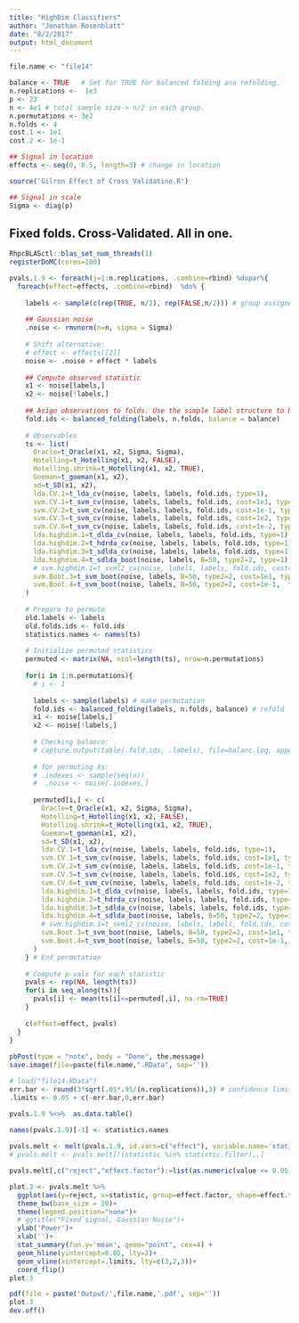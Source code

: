 ```yaml
---
title: "HighDim Classifiers"
author: "Jonathan Rosenblatt"
date: "8/2/2017"
output: html_document
---
```




```r
file.name <- "file14"

balance <- TRUE   # Set for TRUE for balanced folding ana refolding.
n.replications <-  1e3
p <- 23
n <- 4e1 # total sample size-> n/2 in each group.
n.permutations <- 3e2
n.folds <- 4
cost.1 <- 1e1
cost.2 <- 1e-1

## Signal in location
effects <- seq(0, 0.5, length=3) # change in location

source('Gilron Effect of Cross Validatino.R')

## Signal in scale
Sigma <- diag(p)
```


## Fixed folds. Cross-Validated. All in one.
```r
RhpcBLASctl::blas_set_num_threads(1)
registerDoMC(cores=100)
```


```r
pvals.1.9 <- foreach(j=1:n.replications, .combine=rbind) %dopar%{
  foreach(effect=effects, .combine=rbind)  %do% {
    
    labels <- sample(c(rep(TRUE, n/2), rep(FALSE,n/2))) # group assignemt labels
    
    ## Gaussian noise
    .noise <- rmvnorm(n=n, sigma = Sigma)
    
    # Shift alternative:
    # effect <- effects[[2]]
    noise <- .noise + effect * labels
    
    ## Compute observed statistic
    x1 <- noise[labels,]
    x2 <- noise[!labels,]
    
    ## Asign observations to folds. Use the simple label structure to balance folds.
    fold.ids <- balanced_folding(labels, n.folds, balance = balance)
    
    # Observables 
    ts <- list(
      Oracle=t_Oracle(x1, x2, Sigma, Sigma),
      Hotelling=t_Hotelling(x1, x2, FALSE),
      Hotelling.shrink=t_Hotelling(x1, x2, TRUE),
      Goeman=t_goeman(x1, x2),
      sd=t_SD(x1, x2),
      lda.CV.1=t_lda_cv(noise, labels, labels, fold.ids, type=1),
      svm.CV.1=t_svm_cv(noise, labels, labels, fold.ids, cost=1e1, type=1),
      svm.CV.2=t_svm_cv(noise, labels, labels, fold.ids, cost=1e-1, type=1),
      svm.CV.5=t_svm_cv(noise, labels, labels, fold.ids, cost=1e2, type=1),
      svm.CV.6=t_svm_cv(noise, labels, labels, fold.ids, cost=1e-2, type=1),
      lda.highdim.1=t_dlda_cv(noise, labels, labels, fold.ids, type=1),
      lda.highdim.2=t_hdrda_cv(noise, labels, labels, fold.ids, type=1),
      lda.highdim.3=t_sdlda_cv(noise, labels, labels, fold.ids, type=1),
      lda.highdim.4=t_sdlda_boot(noise, labels, B=50, type2=2, type=1),
      # svm.highdim.1=t_svml2_cv(noise, labels, labels, fold.ids, cost=1e-1, type=1),
      svm.Boot.3=t_svm_boot(noise, labels, B=50, type2=2, cost=1e1, type=1),
      svm.Boot.4=t_svm_boot(noise, labels, B=50, type2=2, cost=1e-1,  type=1)
    )
    
    # Prepare to permute
    old.labels <- labels
    old.folds.ids <- fold.ids
    statistics.names <- names(ts)
    
    # Initialize permuted statistics
    permuted <- matrix(NA, ncol=length(ts), nrow=n.permutations)
    
    for(i in 1:n.permutations){
      # i <- 1
      
      labels <- sample(labels) # make permutation
      fold.ids <- balanced_folding(labels, n.folds, balance) # refold
      x1 <- noise[labels,]
      x2 <- noise[!labels,]
      
      # Checking balance:
      # capture.output(table(.fold.ids, .labels), file=balanc.log, append = TRUE)
      
      # for permuting Xs:
      # .indexes <- sample(seq(n))
      #  .noise <- noise[.indexes,] 
      
      permuted[i,] <- c(
        Oracle=t_Oracle(x1, x2, Sigma, Sigma),
        Hotelling=t_Hotelling(x1, x2, FALSE),
        Hotelling.shrink=t_Hotelling(x1, x2, TRUE),
        Goeman=t_goeman(x1, x2),
        sd=t_SD(x1, x2),
        lda.CV.1=t_lda_cv(noise, labels, labels, fold.ids, type=1),
        svm.CV.1=t_svm_cv(noise, labels, labels, fold.ids, cost=1e1, type=1),
        svm.CV.2=t_svm_cv(noise, labels, labels, fold.ids, cost=1e-1, type=1),
        svm.CV.5=t_svm_cv(noise, labels, labels, fold.ids, cost=1e2, type=1),
        svm.CV.6=t_svm_cv(noise, labels, labels, fold.ids, cost=1e-2, type=1),
        lda.highdim.1=t_dlda_cv(noise, labels, labels, fold.ids, type=1),
        lda.highdim.2=t_hdrda_cv(noise, labels, labels, fold.ids, type=1),
        lda.highdim.3=t_sdlda_cv(noise, labels, labels, fold.ids, type=1),
        lda.highdim.4=t_sdlda_boot(noise, labels, B=50, type2=2, type=1),
        # svm.highdim.1=t_svml2_cv(noise, labels, labels, fold.ids, cost=1e-1, type=1),
        svm.Boot.3=t_svm_boot(noise, labels, B=50, type2=2, cost=1e1, type=1),
        svm.Boot.4=t_svm_boot(noise, labels, B=50, type2=2, cost=1e-1,  type=1)
      )
    } # End permutation
    
    # Compute p-vals for each statistic
    pvals <- rep(NA, length(ts))
    for(i in seq_along(ts)){
      pvals[i] <- mean(ts[i]<=permuted[,i], na.rm=TRUE)
    }
    
    c(effect=effect, pvals) 
  }
} 
  
pbPost(type = "note", body = "Done", the.message)
save.image(file=paste(file.name,".RData", sep=''))
```



```r
# load("file14.RData")
err.bar <- round(3*sqrt(.05*.95/(n.replications)),3) # confidence limits of p-value
.limits <- 0.05 + c(-err.bar,0,err.bar)

pvals.1.9 %<>%  as.data.table()

names(pvals.1.9)[-1] <- statistics.names
  
pvals.melt <- melt(pvals.1.9, id.vars=c("effect"), variable.name='statistic') 
# pvals.melt <- pvals.melt[!(statistic %in% statistic.filter),,]

pvals.melt[,c("reject","effect.factor"):=list(as.numeric(value <= 0.05), as.factor(effect)),] 
```


```r
plot.3 <- pvals.melt %>% 
  ggplot(aes(y=reject, x=statistic, group=effect.factor, shape=effect.factor, color=effect.factor)) +
  theme_bw(base_size = 20)+
  theme(legend.position="none")+
  # ggtitle("Fixed signal, Gaussian Noise")+
  ylab('Power')+
  xlab('')+
  stat_summary(fun.y='mean', geom="point", cex=4) +
  geom_hline(yintercept=0.05, lty=2)+
  geom_vline(xintercept=.limits, lty=c(3,2,3))+
  coord_flip()
plot.3

pdf(file = paste('Output/',file.name,'.pdf', sep=''))
plot.3
dev.off()
```


